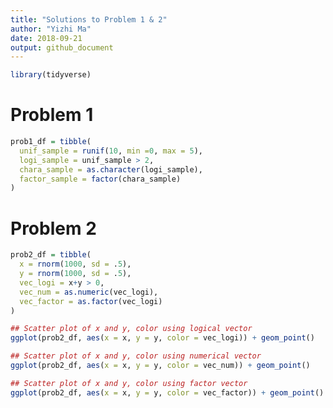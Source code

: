 ```yaml
---
title: "Solutions to Problem 1 & 2"
author: "Yizhi Ma"
date: 2018-09-21
output: github_document
---
```


```r
library(tidyverse)
```
 

# Problem 1

```r
prob1_df = tibble(
  unif_sample = runif(10, min =0, max = 5),
  logi_sample = unif_sample > 2,
  chara_sample = as.character(logi_sample),
  factor_sample = factor(chara_sample)
)
```


# Problem 2

```r
prob2_df = tibble(
  x = rnorm(1000, sd = .5),
  y = rnorm(1000, sd = .5),    
  vec_logi = x+y > 0,
  vec_num = as.numeric(vec_logi),
  vec_factor = as.factor(vec_logi)
)

## Scatter plot of x and y, color using logical vector
ggplot(prob2_df, aes(x = x, y = y, color = vec_logi)) + geom_point()

## Scatter plot of x and y, color using numerical vector
ggplot(prob2_df, aes(x = x, y = y, color = vec_num)) + geom_point()

## Scatter plot of x and y, color using factor vector
ggplot(prob2_df, aes(x = x, y = y, color = vec_factor)) + geom_point()
```